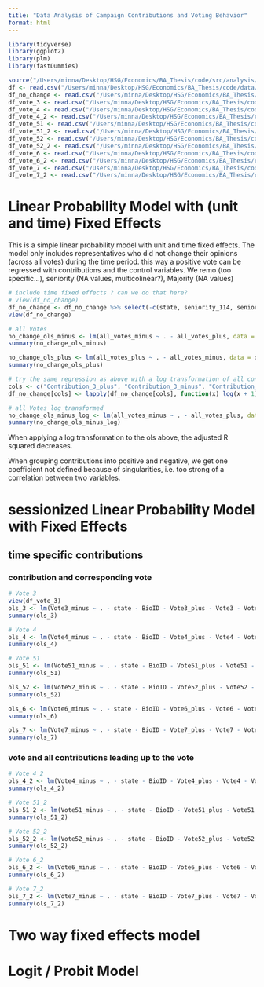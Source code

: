 ```yaml
---
title: "Data Analysis of Campaign Contributions and Voting Behavior"
format: html
---
```


```r
library(tidyverse)
library(ggplot2)
library(plm)
library(fastDummies)

source("/Users/minna/Desktop/HSG/Economics/BA_Thesis/code/src/analysis/analysis_prep_functions.R")
df <- read.csv("/Users/minna/Desktop/HSG/Economics/BA_Thesis/code/data/analysis/df.csv")
df_no_change <- read.csv("/Users/minna/Desktop/HSG/Economics/BA_Thesis/code/data/analysis/df_no_change.csv")
df_vote_3 <- read.csv("/Users/minna/Desktop/HSG/Economics/BA_Thesis/code/data/analysis/df_vote_3.csv")
df_vote_4 <- read.csv("/Users/minna/Desktop/HSG/Economics/BA_Thesis/code/data/analysis/df_vote_4.csv")
df_vote_4_2 <- read.csv("/Users/minna/Desktop/HSG/Economics/BA_Thesis/code/data/analysis/df_vote_4_2.csv")
df_vote_51 <- read.csv("/Users/minna/Desktop/HSG/Economics/BA_Thesis/code/data/analysis/df_vote_51.csv")
df_vote_51_2 <- read.csv("/Users/minna/Desktop/HSG/Economics/BA_Thesis/code/data/analysis/df_vote_51_2.csv")
df_vote_52 <- read.csv("/Users/minna/Desktop/HSG/Economics/BA_Thesis/code/data/analysis/df_vote_52.csv")
df_vote_52_2 <- read.csv("/Users/minna/Desktop/HSG/Economics/BA_Thesis/code/data/analysis/df_vote_52_2.csv")
df_vote_6 <- read.csv("/Users/minna/Desktop/HSG/Economics/BA_Thesis/code/data/analysis/df_vote_6.csv")
df_vote_6_2 <- read.csv("/Users/minna/Desktop/HSG/Economics/BA_Thesis/code/data/analysis/df_vote_6_2.csv")
df_vote_7 <- read.csv("/Users/minna/Desktop/HSG/Economics/BA_Thesis/code/data/analysis/df_vote_7.csv")
df_vote_7_2 <- read.csv("/Users/minna/Desktop/HSG/Economics/BA_Thesis/code/data/analysis/df_vote_7_2.csv")
```

# Linear Probability Model with (unit and time) Fixed Effects

This is a simple linear probability model with unit and time fixed effects. The model only includes representatives who did not change their opinions (across all votes) during the time period. this way a positive vote can be regressed with contributions and the control variables. 
We remo (too specific...), seniority (NA values, multicolinear?), Majority (NA values)
```r
# include time fixed effects ? can we do that here?
# view(df_no_change)
df_no_change <- df_no_change %>% select(-c(state, seniority_114, seniority_115, seniority_116, seniority_117, Dmajority_113, Dmajority_114, Dmajority_115, Dmajority_116, Dmajority_117))
view(df_no_change)

# all Votes
no_change_ols_minus <- lm(all_votes_minus ~ . - all_votes_plus, data = df_no_change)
summary(no_change_ols_minus)

no_change_ols_plus <- lm(all_votes_plus ~ . - all_votes_minus, data = df_no_change)
summary(no_change_ols_plus)
```


```r
# try the same regression as above with a log transformation of all contributions
cols <- c("Contribution_3_plus", "Contribution_3_minus", "Contribution_4_plus", "Contribution_4_minus", "Contribution_51_plus", "Contribution_51_minus", "Contribution_52_plus", "Contribution_52_minus", "Contribution_6_plus", "Contribution_6_minus", "Contribution_7_plus", "Contribution_7_minus")
df_no_change[cols] <- lapply(df_no_change[cols], function(x) log(x + 1))

# all Votes log transformed
no_change_ols_minus_log <- lm(all_votes_minus ~ . - all_votes_plus, data = df_no_change)
summary(no_change_ols_minus_log)

```

When applying a log transformation to the ols above, the adjusted R squared decreases.

When grouping contributions into positive and negative, we get one coefficient not defined because of singularities, i.e. too strong of a correlation between two variables. 

# sessionized Linear Probability Model with Fixed Effects
## time specific contributions 
### contribution and corresponding vote
```r
# Vote 3
view(df_vote_3)
ols_3 <- lm(Vote3_minus ~ . - state - BioID - Vote3_plus - Vote3 - Vote_change_dummy, data = df_vote_3)
summary(ols_3)

# Vote 4
ols_4 <- lm(Vote4_minus ~ . - state - BioID - Vote4_plus - Vote4 - Vote_change_dummy, data = df_vote_4)
summary(ols_4)

# Vote 51
ols_51 <- lm(Vote51_minus ~ . - state - BioID - Vote51_plus - Vote51 - Vote_change_dummy, data = df_vote_51)
summary(ols_51)

ols_52 <- lm(Vote52_minus ~ . - state - BioID - Vote52_plus - Vote52 - Vote_change_dummy, data = df_vote_52)
summary(ols_52)

ols_6 <- lm(Vote6_minus ~ . - state - BioID - Vote6_plus - Vote6 - Vote_change_dummy, data = df_vote_6)
summary(ols_6)

ols_7 <- lm(Vote7_minus ~ . - state - BioID - Vote7_plus - Vote7 - Vote_change_dummy, data = df_vote_7)
summary(ols_7)


```

### vote and all contributions leading up to the vote
```r
# Vote 4_2
ols_4_2 <- lm(Vote4_minus ~ . - state - BioID - Vote4_plus - Vote4 - Vote_change_dummy - Vote4_NA, data = df_vote_4_2)
summary(ols_4_2)

# Vote 51_2
ols_51_2 <- lm(Vote51_minus ~ . - state - BioID - Vote51_plus - Vote51 - Vote_change_dummy - Vote51_NA, data = df_vote_51_2)
summary(ols_51_2)

# Vote 52_2
ols_52_2 <- lm(Vote52_minus ~ . - state - BioID - Vote52_plus - Vote52 - Vote_change_dummy - Vote52_NA, data = df_vote_52_2)
summary(ols_52_2)

# Vote 6_2
ols_6_2 <- lm(Vote6_minus ~ . - state - BioID - Vote6_plus - Vote6 - Vote_change_dummy - Vote6_NA, data = df_vote_6_2)
summary(ols_6_2)

# Vote 7_2
ols_7_2 <- lm(Vote7_minus ~ . - state - BioID - Vote7_plus - Vote7 - Vote_change_dummy - Vote7_NA, data = df_vote_7_2)
summary(ols_7_2)

```

# Two way fixed effects model

# Logit / Probit Model 
